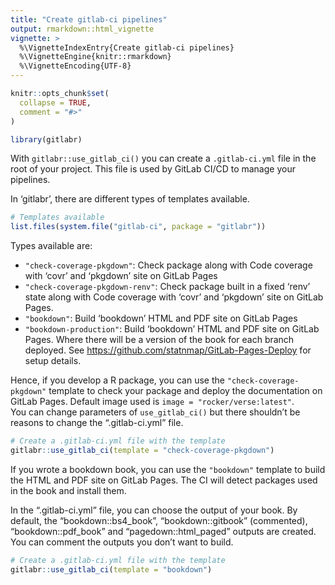 ```yaml
---
title: "Create gitlab-ci pipelines"
output: rmarkdown::html_vignette
vignette: >
  %\VignetteIndexEntry{Create gitlab-ci pipelines}
  %\VignetteEngine{knitr::rmarkdown}
  %\VignetteEncoding{UTF-8}
---
```


```r
knitr::opts_chunk$set(
  collapse = TRUE,
  comment = "#>"
)
```

```r
library(gitlabr)
```

With `gitlabr::use_gitlab_ci()` you can create a `.gitlab-ci.yml` file in the root of your project. 
This file is used by GitLab CI/CD to manage your pipelines.

In 'gitlabr', there are different types of templates available.

```r
# Templates available
list.files(system.file("gitlab-ci", package = "gitlabr"))
```

Types available are:

- `"check-coverage-pkgdown"`: Check package along with
Code coverage with 'covr' and 'pkgdown' site on GitLab Pages
- `"check-coverage-pkgdown-renv"`: Check package built in a fixed 'renv' state
 along with Code coverage with 'covr' and 'pkgdown' site on GitLab Pages.
- `"bookdown"`: Build 'bookdown' HTML and PDF site on GitLab Pages
- `"bookdown-production"`: Build 'bookdown' HTML and PDF site on GitLab Pages.
 Where there will be a version of the book for each branch deployed.
See <https://github.com/statnmap/GitLab-Pages-Deploy> for setup details.


Hence, if you develop a R package, you can use the `"check-coverage-pkgdown"` template to check your package and deploy the documentation on GitLab Pages. Default image used is `image = "rocker/verse:latest"`.  
You can change parameters of `use_gitlab_ci()` but there shouldn't be reasons to change the ".gitlab-ci.yml" file.

```r
# Create a .gitlab-ci.yml file with the template
gitlabr::use_gitlab_ci(template = "check-coverage-pkgdown")
```

If you wrote a bookdown book, you can use the `"bookdown"` template to build the HTML and PDF site on GitLab Pages.
The CI will detect packages used in the book and install them.  

In the ".gitlab-ci.yml" file, you can choose the output of your book.
By default, the "bookdown::bs4_book", "bookdown::gitbook" (commented), "bookdown::pdf_book" and "pagedown::html_paged" outputs are created. You can comment the outputs you don't want to build.

```r
# Create a .gitlab-ci.yml file with the template
gitlabr::use_gitlab_ci(template = "bookdown")
```
